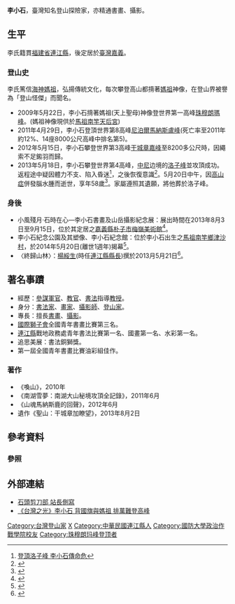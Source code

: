 {{noteTA
|1 = zh-cn:珠穆朗玛峰; zh-hk:珠穆朗瑪峰; zh-tw:聖母峰; zh-sg:珠穆朗玛峰
}}
{{Infobox person
| 姓名     = 李小石
| 圖像     = 
| 圖像大小 = 
| 出生日期 = {{birth date|1955|10|10|df=y}}
| 出生地   = {{ROC|福建省}}[[中華民國連江縣|連江縣]]
| 死亡日期 =  {{death date and age|2013|5|20|1955|10|10|df=y}}
| 死亡地   = [[洛子峰|洛子峰]]（{{PRC}}與{{NEP}}交界）
| 國籍     = {{ROC}}
| 籍貫     = [[中華民國福建省|福建省]][[中華民國連江縣|連江縣]]
| 教育程度 = 
| 母校     = 政治作戰學校第26期
| 職業     = 登山家
| 知名作品 = 
| 政黨     = 
| 宗教信仰 = 
| 配偶     = 林青青
| 子女     = 
| 父母     = 
| 親屬     = 
}}
'''李小石'''{{BD|1955年|10月10日|2013年|5月20日|catIdx=LI李小石}}，臺灣知名登山探險家，亦精通書畫、攝影。

== 生平 ==
李氏籍貫[[中華民國福建省|福建省]][[中華民國連江縣|連江縣]]，後定居於[[臺灣|臺灣]][[嘉義|嘉義]]。

=== 登山史 ===
李氏篤信[[海神|海神]][[媽祖|媽祖]]，弘揚傳統文化，每次攀登高山都揹著[[媽祖|媽祖]]神像，在登山界被譽為「登山怪傑」而聞名。

* 2009年5月22日，李小石揹著媽祖(天上聖母)神像登世界第一高峰[[珠穆朗瑪峰|珠穆朗瑪峰]]。(媽祖神像現供於[[馬祖|馬祖]][[南竿天后宮|南竿天后宮]])
* 2011年4月29日，李小石登頂世界第8高峰[[尼泊爾|尼泊爾]][[馬納斯盧峰|馬納斯盧峰]](死亡率至2011年約12%、14座8000公尺高峰中排名第5)。
* 2012年5月15日，李小石攀登世界第3高峰[[干城章嘉峰|干城章嘉峰]]至8200多公尺時，因繩索不足鎩羽而歸。
* 2013年5月18日，李小石攀登世界第4高峰，[[中華人民共和國|中]][[尼泊爾|尼]]边境的[[洛子峰|洛子峰]]並攻頂成功。返程途中疑因體力不支、陷入昏迷<ref>[http://udn.com/NEWS/BREAKINGNEWS/BREAKINGNEWS7/7907176.shtml 登頂洛子峰 李小石傳命危]</ref>，之後恢復意識<ref>{{Cite web |url=http://www.matsu-news.gov.tw/2010web/news_detail_101.php?CMD=open&UID=153798 |title=呂漢岳：李小石目前虛弱，意識清楚，談話正常 |access-date=2013-05-19 |archive-date=2020-02-16 |archive-url=https://web.archive.org/web/20200216120334/http://www.matsu-news.gov.tw/2010web/news_detail_101.php?CMD=open&UID=153798 |dead-url=no }}</ref>。5月20日中午，因[[高山症|高山症]]併發腦水腫而逝世，享年58歲<ref>{{Cite web |url=http://udn.com/NEWS/SPORTS/SPO2/7908928.shtml |title=登山好手李小石 證實已往生 |access-date=2013-05-20 |archive-date=2013-06-07 |archive-url=https://web.archive.org/web/20130607135144/http://udn.com/NEWS/SPORTS/SPO2/7908928.shtml |dead-url=no }}</ref>。家屬遵照其遺願，將他葬於洛子峰。

=== 身後 ===
* 小風殘月‧石時在心—李小石書畫及山岳攝影紀念展：展出時間在2013年8月3日至9月15日，位於其定居之[[嘉義縣|嘉義縣]][[朴子市|朴子市]][[梅嶺美術館|梅嶺美術館]]<ref>{{Cite web |url=http://www.epochtimes.com.tw/n67092/%E5%B0%8F%E9%A2%A8%E6%AE%98%E6%9C%88%EF%BC%8E%E7%9F%B3%E6%99%82%E5%9C%A8%E5%BF%83%E2%80%94%E6%9D%8E%E5%B0%8F%E7%9F%B3%E7%B4%80%E5%BF%B5%E7%89%B9%E5%B1%95.html |title=大紀元-小風殘月．石時在心—李小石紀念特展 |access-date=2016-11-11 |archive-date=2020-02-16 |archive-url=https://web.archive.org/web/20200216120347/http://www.epochtimes.com.tw/n67092/%E5%B0%8F%E9%A2%A8%E6%AE%98%E6%9C%88%EF%BC%8E%E7%9F%B3%E6%99%82%E5%9C%A8%E5%BF%83%E2%80%94%E6%9D%8E%E5%B0%8F%E7%9F%B3%E7%B4%80%E5%BF%B5%E7%89%B9%E5%B1%95.html |dead-url=no }}</ref>。
* 李小石紀念公園及其塑像、李小石紀念館：位於李小石出生之[[馬祖|馬祖]][[南竿鄉|南竿鄉]][[津沙村|津沙村]]，於2014年5月20日(離世1週年)揭幕<ref>{{Cite web |url=http://www.matsu.idv.tw/topicdetail.php?f=143&t=123866 |title=520 我愛「李」 馬祖李小石紀念公園銅像揭幕 |access-date=2016-11-11 |archive-date=2020-02-16 |archive-url=https://web.archive.org/web/20200216120403/https://www.matsu.idv.tw/topicdetail.php?f=143&t=123866 |dead-url=no }}</ref>。
* 〈終歸山林〉：[[楊綏生|楊綏生]](時任[[連江縣縣長|連江縣縣長]])撰於2013月5月21日<ref>{{Cite web |url=http://www.matsu-news.gov.tw/2010web/art_info_101.php?UID=78 |title=終歸山林　文/楊綏生 |access-date=2016-11-11 |archive-date=2020-02-16 |archive-url=https://web.archive.org/web/20200216120359/http://www.matsu-news.gov.tw/2010web/art_info_101.php?UID=78 |dead-url=no }}</ref>。

== 著名事蹟 ==
* 經歷：[[參謀|參謀]][[軍官|軍官]]、[[教官|教官]]、[[書法|書法]]指導[[教授|教授]]。
* 身分：[[書法家|書法家]]、[[畫家|畫家]]、[[攝影師|攝影師]]、[[登山家|登山家]]。
* 專長：擅長[[書畫|書畫]]、[[攝影|攝影]]。
* [[國際獅子會|國際獅子會]]全國青年書畫比賽第三名。
* [[連江縣_(中華民國)|連江縣]]戰地政務處青年書法比賽第一名、國畫第一名、水彩第一名。
* 追思美展：書法銅獅獎。
* 第一屆全國青年書畫比賽油彩組佳作。

=== 著作 ===
* 《喚山》，2010年
* 《南湖雪夢：南湖大山秘境攻頂全記錄》，2011年6月
* 《山魂馬納斯鹿的回聲》，2012年6月
* 遺作《聖山：干城章加瞭望》，2013年8月2日

== 參考資料 ==
=== 參照 ===
{{reflist|2}}

== 外部連結 ==
*[http://www.amoformosa.idv.tw/ 石頭剪刀部 站長側寫]{{Wayback|url=http://www.amoformosa.idv.tw/ |date=20120811080636 }}
*[http://www.libertytimes.com.tw/2012/new/jan/26/today-fo7.htm 《台灣之光》李小石 背國旗與媽祖 排萬難登高峰] {{Wayback|url=http://www.libertytimes.com.tw/2012/new/jan/26/today-fo7.htm |date=20130101070142 }}

{{DEFAULTSORT: Li}}
[[Category:台灣登山家|Category:台灣登山家]]
[[Category:李姓|X]]
[[Category:中華民國連江縣人|Category:中華民國連江縣人]]
[[Category:國防大學政治作戰學院校友|Category:國防大學政治作戰學院校友]]
[[Category:珠穆朗玛峰登顶者|Category:珠穆朗玛峰登顶者]]